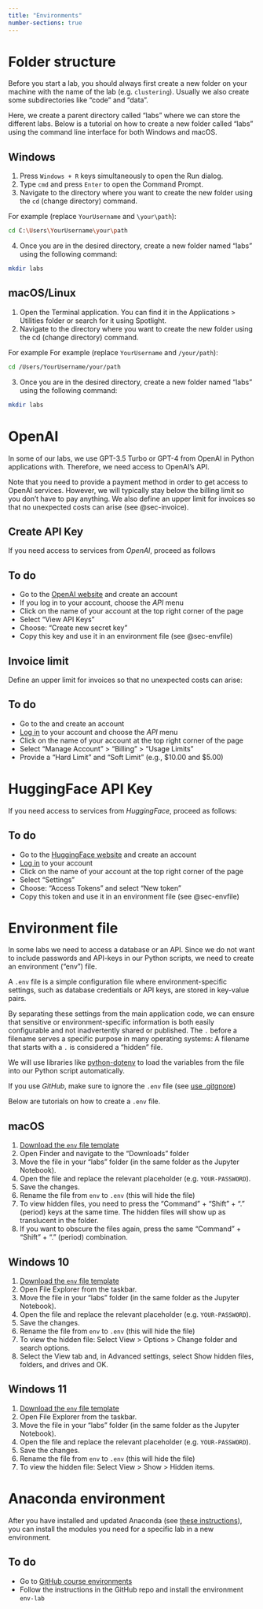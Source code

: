 ```yaml
---
title: "Environments"
number-sections: true
---
```


# Folder structure

Before you start a lab, you should always first create a new folder on your machine with the name of the lab (e.g. `clustering`). Usually we also create some subdirectories like "code" and "data".

Here, we create a parent directory called "labs" where we can store the different labs. Below is a tutorial on how to create a new folder called "labs" using the command line interface for both Windows and macOS.

## Windows

1. Press `Windows + R` keys simultaneously to open the Run dialog.
2. Type `cmd` and press `Enter` to open the Command Prompt.
3. Navigate to the directory where you want to create the new folder using the `cd` (change directory) command.
   
For example (replace `YourUsername` and `\your\path`):

```bash
cd C:\Users\YourUsername\your\path
```

4. Once you are in the desired directory, create a new folder named "labs" using the following command:

```bash
mkdir labs
```

## macOS/Linux

1. Open the Terminal application. You can find it in the Applications > Utilities folder or search for it using Spotlight.
2. Navigate to the directory where you want to create the new folder using the cd (change directory) command.

For example For example (replace `YourUsername` and `/your/path`):

```bash
cd /Users/YourUsername/your/path
```

3. Once you are in the desired directory, create a new folder named "labs" using the following command:

```bash
mkdir labs
```

# OpenAI 

In some of our labs, we use GPT-3.5 Turbo or GPT-4 from OpenAI in Python applications with. Therefore, we need access to OpenAI's API. 

:::{.callout-warning}
Note that you need to provide a payment method in order to get access to OpenAI services. However, we will typically stay below the billing limit so you don't have to pay anything. We also define an upper limit for invoices so that no unexpected costs can arise (see @sec-invoice).
:::

## Create API Key


If you need access to services from *OpenAI*, proceed as follows 

:::{.callout-important}
## To do
- Go to the [OpenAI website](https://openai.com/api/) and create an account
- If you log in to your account, choose the *API* menu
- Click on the name of your account at the top right corner of the page
- Select "View API Keys"
- Choose: "Create new secret key"
- Copy this key and use it in an environment file (see @sec-envfile)
:::

## Invoice limit {#sec-invoice}

Define an upper limit for invoices so that no unexpected costs can arise:

:::{.callout-important}
## To do
- Go to the  and create an account
- [Log in](https://openai.com/api/) to your account and choose the *API* menu
- Click on the name of your account at the top right corner of the page
- Select "Manage Account" > "Billing" > "Usage Limits"
- Provide a "Hard Limit" and "Soft Limit" (e.g., $10.00 and $5.00)
:::


# HuggingFace API Key

If you need access to services from *HuggingFace*, proceed as follows:

:::{.callout-important}
## To do
- Go to the [HuggingFace website](https://huggingface.co/join) and create an account
- [Log in](https://huggingface.co/login) to your account
- Click on the name of your account at the top right corner of the page
- Select "Settings"
- Choose: "Access Tokens" and select "New token"
- Copy this token and use it in an environment file (see @sec-envfile)
:::


# Environment file {#sec-envfile}

In some labs we need to access a database or an API. Since we do not want to include passwords and API-keys in our Python scripts, we need to create an environment ("env") file. 

A `.env` file is a simple configuration file where environment-specific settings, such as database credentials or API keys, are stored in key-value pairs. 

By separating these settings from the main application code, we can ensure that sensitive or environment-specific information is both easily configurable and not inadvertently shared or published. The `.` before a filename serves a specific purpose in many operating systems: A filename that starts with a `.` is considered a "hidden" file. 

We will use libraries like [python-dotenv](https://pypi.org/project/python-dotenv/) to load the variables from the file into our Python script automatically.

:::{.callout-warning}
If you use *GitHub*, make sure to ignore the `.env` file (see [use .gitgnore](/github.qmd)) 
:::

Below are tutorials on how to create a `.env` file.

## macOS

1. [Download the `env` file template](/.env) 
2. Open Finder and navigate to the "Downloads" folder 
3. Move the file in your "labs" folder (in the same folder as the Jupyter Notebook).
4. Open the file and replace the relevant placeholder (e.g. `YOUR-PASSWORD`). 
5. Save the changes.
6. Rename the file from `env` to `.env` (this will hide the file)
7. To view hidden files, you need to press the "Command" + "Shift" + "." (period) keys at the same time. The hidden files will show up as translucent in the folder.
8. If you want to obscure the files again, press the same "Command" + "Shift" + "." (period) combination.


## Windows 10

1. [Download the `env` file template](/.env) 
2. Open File Explorer from the taskbar. 
3. Move the file in your "labs" folder (in the same folder as the Jupyter Notebook).
4. Open the file and replace the relevant placeholder (e.g. `YOUR-PASSWORD`).
5. Save the changes.
6. Rename the file from `env` to `.env` (this will hide the file)
7. To view the hidden file: Select View > Options > Change folder and search options.
8. Select the View tab and, in Advanced settings, select Show hidden files, folders, and drives and OK.

## Windows 11

1. [Download the `env` file template](/.env) 
2. Open File Explorer from the taskbar. 
3. Move the file in your "labs" folder (in the same folder as the Jupyter Notebook).
4. Open the file and replace the relevant placeholder (e.g. `YOUR-PASSWORD`).
5. Save the changes.
6. Rename the file from `env` to `.env` (this will hide the file)
7. To view the hidden file: Select View > Show > Hidden items.



# Anaconda environment

After you have installed and updated Anaconda (see [these instructions](/python.qmd)), you can install the modules you need for a specific lab in a new environment. 


::: {.callout-important}
## To do
- Go to [GitHub course environments](https://github.com/kirenz/environments)
- Follow the instructions in the GitHub repo and install the environment `env-lab` 
:::